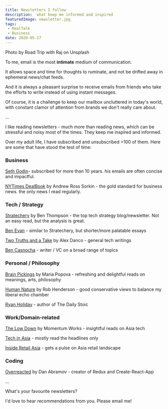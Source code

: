 ```yaml
---
title: Newsletters I follow
description:  what keep me informed and inspired
featuredImage: newsletter.jpg
tags:
 - RealTalk
 - Business
date: 2020-05-27
---
```

<p style={{fontSize: "0.7em", fontStyle: "italic"}}>Photo by Road Trip with Raj on Unsplash</p>


To me, email is the most **intimate** medium of communication. 

It allows space and time for thoughts to ruminate, and not be drifted away in ephemeral news/chat feeds.

And it is always a pleasant surprise to receive emails from friends who take the efforts to write instead of using instant messages.

Of course, it is a challenge to keep our mailbox uncluttered in today's world, with constant clamor of attention from brands we don't really care about.

...

I like reading newsletters - much more than reading news, which can be stressful and noisy most of the times. They keep me inspired and informed.

Over my adult life, I have subscribed and unsubscribed >100 of them. Here are some that have stood the test of time:


<h3>Business</h3>

[Seth Godin](https://seths.blog/)- subscribed for more than 10 years. his emails are often concise and impactful.

[NYTimes DealBook](https://www.nytimes.com/newsletters/signup/DK) by Andrew Ross Sorkin - the gold standard for business news. the only news I read regularly.


<h3>Tech / Strategy</h3>

[Stratechery](https://stratechery.com/) by Ben Thompson -  the top tech strategy blog/newsletter. Not an easy read, but the analysis is great.

[Ben Evan](https://www.ben-evans.com/essays) - similar to Stratechery, but shorter/more palatable essays

[Two Truths and a Take](https://danco.substack.com/) by Alex Danco - general tech writings

[Ben Casnocha](https://casnocha.com/blog) - writer / VC on a broad range of topics


<h3>Personal / Philosophy</h3>

[Brain Pickings](https://www.brainpickings.org/) by Maria Popova - refreshing and delightful reads on meanings, arts, philosophy


[Human Nature](https://gmail.us4.list-manage.com/subscribe?u=412bdf6ca38cdf29c3374de56&id=06c013e05f) by Rob Henderson - good conservative views to balance my liberal echo chamber

[Ryan Holiday](https://ryanholiday.net/) - author of The Daily Stoic




<h3>Work/Domain-related</h3>

[The Low Down](https://thelowdown.momentum.asia/) by Momentum Works - insightful reads on Asia tech

[Tech in Asia](https://www.techinasia.com/) - mostly read the headlines only

[Inside Retail Asia](https://insideretail.asia/) - gets a pulse on Asia retail landscape


<h3>Coding</h3>

[Overreacted](https://overreacted.io/) by Dan Abramov - creator of Redux and Create-React-App 

...

What's your favourite newsletters? 

I'd love to hear recommendations from you. Please email me!






